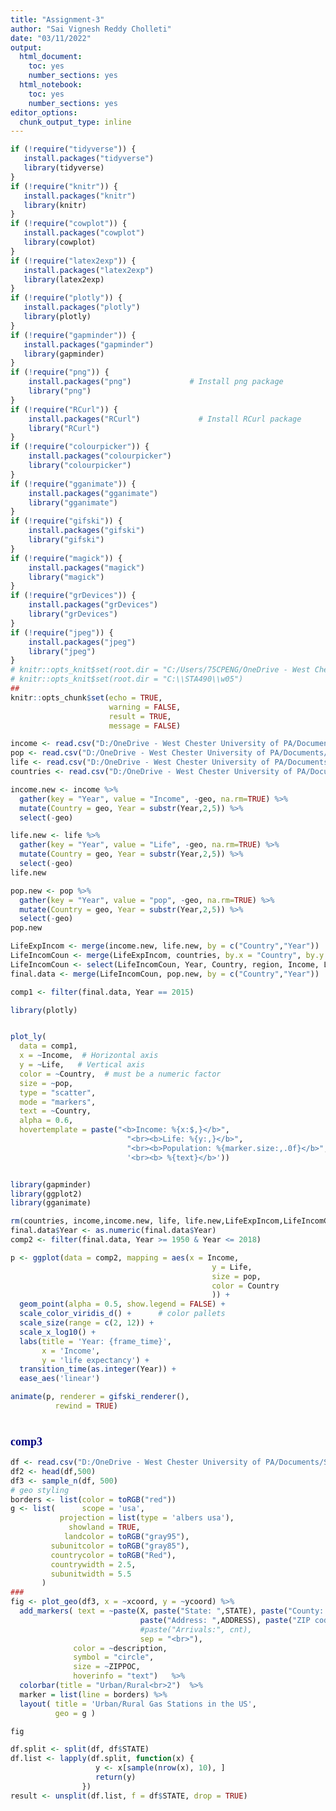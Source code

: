 ```yaml
---
title: "Assignment-3"
author: "Sai Vignesh Reddy Cholleti"
date: "03/11/2022"
output:
  html_document: 
    toc: yes
    number_sections: yes
  html_notebook:
    toc: yes
    number_sections: yes
editor_options:
  chunk_output_type: inline
---
```


<style type="text/css">

div#TOC li {
    list-style:none;
    background-image:none;
    background-repeat:none;
    background-position:0;
}
h1.title {
  font-size: 24px;
  color: DarkRed;
  text-align: center;
}
h4.author { /* Header 4 - and the author and data headers use this too  */
    font-size: 18px;
  font-family: "Times New Roman", Times, serif;
  color: DarkRed;
  text-align: center;
}
h4.date { /* Header 4 - and the author and data headers use this too  */
  font-size: 18px;
  font-family: "Times New Roman", Times, serif;
  color: DarkBlue;
  text-align: center;
}
h1 { /* Header 1 - and the author and data headers use this too  */
    font-size: 22px;
    font-family: "Times New Roman", Times, serif;
    color: darkred;
    text-align: center;
}
h2 { /* Header 2 - and the author and data headers use this too  */
    font-size: 18px;
    font-family: "Times New Roman", Times, serif;
    color: navy;
    text-align: left;
}

h3 { /* Header 3 - and the author and data headers use this too  */
    font-size: 15px;
    font-family: "Times New Roman", Times, serif;
    color: navy;
    text-align: left;
}

h4 { /* Header 4 - and the author and data headers use this too  */
    font-size: 18px;
    font-family: "Times New Roman", Times, serif;
    color: darkred;
    text-align: left;
}
</style>

```r
if (!require("tidyverse")) {
   install.packages("tidyverse")
   library(tidyverse)
}
if (!require("knitr")) {
   install.packages("knitr")
   library(knitr)
}
if (!require("cowplot")) {
   install.packages("cowplot")
   library(cowplot)
}
if (!require("latex2exp")) {
   install.packages("latex2exp")
   library(latex2exp)
}
if (!require("plotly")) {
   install.packages("plotly")
   library(plotly)
}
if (!require("gapminder")) {
   install.packages("gapminder")
   library(gapminder)
}
if (!require("png")) {
    install.packages("png")             # Install png package
    library("png")
}
if (!require("RCurl")) {
    install.packages("RCurl")             # Install RCurl package
    library("RCurl")
}
if (!require("colourpicker")) {
    install.packages("colourpicker")              
    library("colourpicker")
}
if (!require("gganimate")) {
    install.packages("gganimate")              
    library("gganimate")
}
if (!require("gifski")) {
    install.packages("gifski")              
    library("gifski")
}
if (!require("magick")) {
    install.packages("magick")              
    library("magick")
}
if (!require("grDevices")) {
    install.packages("grDevices")              
    library("grDevices")
}
if (!require("jpeg")) {
    install.packages("jpeg")              
    library("jpeg")
}
# knitr::opts_knit$set(root.dir = "C:/Users/75CPENG/OneDrive - West Chester University of PA/Documents")
# knitr::opts_knit$set(root.dir = "C:\\STA490\\w05")
##
knitr::opts_chunk$set(echo = TRUE,       
                      warning = FALSE,   
                      result = TRUE,   
                      message = FALSE)
```

```r
income <- read.csv("D:/OneDrive - West Chester University of PA/Documents/Spring'22/STA553-DataViz/git/Datasets/income_per_person.csv")
pop <- read.csv("D:/OneDrive - West Chester University of PA/Documents/Spring'22/STA553-DataViz/git/Datasets/population_total.csv")
life <- read.csv("D:/OneDrive - West Chester University of PA/Documents/Spring'22/STA553-DataViz/git/Datasets/life_expectancy_years.csv")
countries <- read.csv("D:/OneDrive - West Chester University of PA/Documents/Spring'22/STA553-DataViz/git/Datasets/countries_total.csv")

```


```r

income.new <- income %>%
  gather(key = "Year", value = "Income", -geo, na.rm=TRUE) %>%
  mutate(Country = geo, Year = substr(Year,2,5)) %>%
  select(-geo)

life.new <- life %>%
  gather(key = "Year", value = "Life", -geo, na.rm=TRUE) %>%
  mutate(Country = geo, Year = substr(Year,2,5)) %>%
  select(-geo)
life.new

pop.new <- pop %>%
  gather(key = "Year", value = "pop", -geo, na.rm=TRUE) %>%
  mutate(Country = geo, Year = substr(Year,2,5)) %>%
  select(-geo)
pop.new

LifeExpIncom <- merge(income.new, life.new, by = c("Country","Year"))
LifeIncomCoun <- merge(LifeExpIncom, countries, by.x = "Country", by.y = "name")
LifeIncomCoun <- select(LifeIncomCoun, Year, Country, region, Income, Life)
final.data <- merge(LifeIncomCoun, pop.new, by = c("Country","Year"))

comp1 <- filter(final.data, Year == 2015)
```


```r
library(plotly)


plot_ly(
  data = comp1,
  x = ~Income,  # Horizontal axis 
  y = ~Life,   # Vertical axis 
  color = ~Country,  # must be a numeric factor
  size = ~pop,
  type = "scatter",
  mode = "markers",
  text = ~Country,
  alpha = 0.6,
  hovertemplate = paste("<b>Income: %{x:$,}</b>",
                          "<br><b>Life: %{y:,}</b>",
                          "<br><b>Population: %{marker.size:,.0f}</b>",
                          '<br><b> %{text}</b>'))



```





```r
library(gapminder)
library(ggplot2)
library(gganimate)

rm(countries, income,income.new, life, life.new,LifeExpIncom,LifeIncomCoun,pop, pop.new)
final.data$Year <- as.numeric(final.data$Year)
comp2 <- filter(final.data, Year >= 1950 & Year <= 2018)

p <- ggplot(data = comp2, mapping = aes(x = Income,
                                             y = Life,
                                             size = pop,
                                             color = Country
                                             )) +
  geom_point(alpha = 0.5, show.legend = FALSE) +
  scale_color_viridis_d() +      # color pallets 
  scale_size(range = c(2, 12)) +
  scale_x_log10() +
  labs(title = 'Year: {frame_time}',
       x = 'Income',
       y = 'life expectancy') +
  transition_time(as.integer(Year)) +
  ease_aes('linear')

animate(p, renderer = gifski_renderer(),
          rewind = TRUE)



```

## comp3

```r

df <- read.csv("D:/OneDrive - West Chester University of PA/Documents/Spring'22/STA553-DataViz/git/Datasets/POC.csv")
df2 <- head(df,500)
df3 <- sample_n(df, 500)
# geo styling
borders <- list(color = toRGB("red"))
g <- list(      scope = 'usa',
           projection = list(type = 'albers usa'),
             showland = TRUE,
            landcolor = toRGB("gray95"),
         subunitcolor = toRGB("gray85"),
         countrycolor = toRGB("Red"),
         countrywidth = 2.5,
         subunitwidth = 5.5
       )
###
fig <- plot_geo(df3, x = ~xcoord, y = ~ycoord) %>% 
  add_markers( text = ~paste(X, paste("State: ",STATE), paste("County: ",county),
                             paste("Address: ",ADDRESS), paste("ZIP code: ",ZIPnew),
                             #paste("Arrivals:", cnt), 
                             sep = "<br>"),
              color = ~description, 
              symbol = "circle", 
              size = ~ZIPPOC, 
              hoverinfo = "text")   %>% 
  colorbar(title = "Urban/Rural<br>2")  %>%
  marker = list(line = borders) %>%
  layout( title = 'Urban/Rural Gas Stations in the US', 
          geo = g )

fig

```


```r

df.split <- split(df, df$STATE)
df.list <- lapply(df.split, function(x) {
                   y <- x[sample(nrow(x), 10), ]
                   return(y)
                })
result <- unsplit(df.list, f = df$STATE, drop = TRUE)


```








